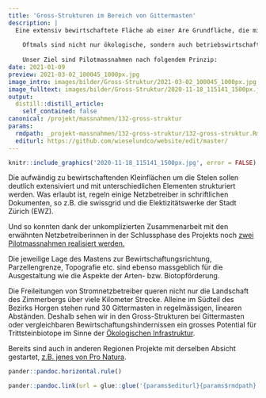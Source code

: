 ```yaml
---
title: 'Gross-Strukturen im Bereich von Gittermasten'
description: |
  Eine extensiv bewirtschaftete Fläche ab einer Are Grundfläche, die mit mindestens 2 unterschiedlichen Deckungstypen strukturiert ist, kann gemäss unserem Bonus-System als Gross-Struktur gelten. 
  
    Oftmals sind nicht nur ökologische, sondern auch betriebswirtschaftliche Aspekte entscheidend, ob solch eine Massnahme realisiert werden kann. Wo bereits Bewirtschaftungshindernisse bestehen, wird die Anlage aus der betrieblichen Sicht eher gutgeheissen. 
    
    Unser Ziel sind Pilotmassnahmen nach folgendem Prinzip: 
date: 2021-01-09
preview: 2021-03-02_100045_1000px.jpg
image_intro: images/bilder/Gross-Struktur/2021-03-02_100045_1000px.jpg
image_fulltext: images/bilder/Gross-Struktur/2020-11-18_115141_1500px.jpg
output:
  distill::distill_article:
    self_contained: false
canonical: /projekt/massnahmen/132-gross-struktur
params:
  rmdpath: _projekt-massnahmen/132-gross-struktur/132-gross-struktur.Rmd
  editurl: https://github.com/wieselundco/website/edit/master/
---
```



```r
knitr::include_graphics('2020-11-18_115141_1500px.jpg', error = FALSE) #images/bilder/Gross-Struktur/2020-11-18_115141_1500px.jpg
```

Die aufwändig zu bewirtschaftenden Kleinflächen um die Stelen sollen deutlich
extensiviert und mit unterschiedlichen Elementen strukturiert werden. Was
erlaubt ist, regeln einige Netzbetreiber in schriftlichen Dokumenten, so
z.B. die swissgrid und die Elektizitätswerke der Stadt Zürich (EWZ).

  Und so konnten dank der unkomplizierten Zusammenarbeit mit den erwähnten Netzbetreiberinnen in der Schlussphase des Projekts noch [zwei Pilotmassnahmen realisiert werden.](projekt-resultate/133-erste-mast-strukturen/)

Die jeweilige Lage des Mastens zur Bewirtschaftungsrichtung,
Parzellengrenze, Topografie etc. sind ebenso massgeblich für die
Ausgestaltung wie die Aspekte der Arten- bzw. Biotopförderung. 

Die Freileitungen von Stromnetzbetreiber queren nicht nur die Landschaft
des Zimmerbergs über viele Kilometer Strecke. Alleine im Südteil des
Bezirks Horgen stehen rund 30 Gittermasten in regelmässigen, linearen
Abständen. Deshalb sehen wir in den Gross-Strukturen bei Gittermasten
oder vergleichbaren Bewirtschaftungshindernissen ein grosses Potential
für Trittsteinbiotope im Sinne der [Ökologischen
Infrastruktur](https://www.oekologische-infrastruktur.ch/).

Bereits sind auch in anderen Regionen Projekte mit derselben Absicht
gestartet, [z.B. jenes von Pro
Natura](https://www.pronatura.ch/de/gelbbauchunken-unter-strommasten).

 

 

```r
pander::pandoc.horizontal.rule()

pander::pandoc.link(url = glue::glue('{params$editurl}{params$rmdpath}'),text = 'Artikel bearbeiten')
```

<!--http://wieselundco.ch/projekt/massnahmen/132-gross-struktur-->
